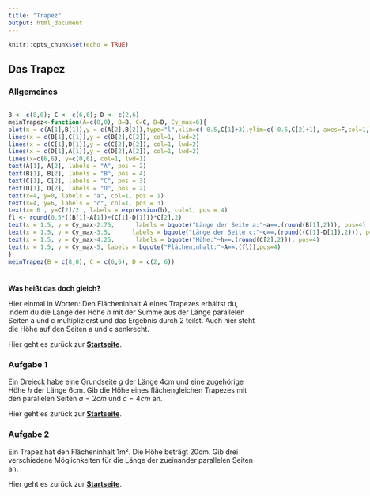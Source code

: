 ```yaml
---
title: "Trapez"
output: html_document
---
```


```r
knitr::opts_chunk$set(echo = TRUE)
```
## Das Trapez{.tabset}

### Allgemeines
:::: {style="display: flex;"}

::: {}
<!-- First div -->
```r
B <- c(8,0); C <- c(6,6); D <- c(2,6)
meinTrapez<-function(A=c(0,0), B=B, C=C, D=D, Cy_max=6){
plot(x = c(A[1],B[1]),y = c(A[2],B[2]),type="l",xlim=c(-0.5,C[1]+3),ylim=c(-0.5,C[2]+1), axes=F,col=1,lwd=2,xlab = "",ylab="")
lines(x = c(B[1],C[1]),y = c(B[2],C[2]), col=1, lwd=2)
lines(x = c(C[1],D[1]),y = c(C[2],D[2]), col=1, lwd=2)
lines(x = c(D[1],A[1]),y = c(D[2],A[2]), col=1, lwd=2)
lines(x=c(6,6), y=c(0,6), col=1, lwd=1)
text(A[1], A[2], labels = "A", pos = 2)
text(B[1], B[2], labels = "B", pos = 4)
text(C[1], C[2], labels = "C", pos = 3)
text(D[1], D[2], labels = "D", pos = 2)
text(x=4, y=0, labels = "a", col=1, pos = 1)
text(x=4, y=6, labels = "c", col=1, pos = 3)
text(x= 6 , y=C[2]/2 , labels = expression(h), col=1, pos = 4)
fl <- round(0.5*((B[1]-A[1])+(C[1]-D[1]))*C[2],2)
text(x = 1.5, y = Cy_max-2.75,      labels = bquote("Länge der Seite a:"~a==.(round(B[1],2))), pos=4)
text(x = 1.5, y = Cy_max-3.5,      labels = bquote("Länge der Seite c:"~c==.(round((C[1]-D[1]),2))), pos=4)
text(x = 1.5, y = Cy_max-4.25,      labels = bquote("Höhe:"~h==.(round(C[2],2))), pos=4)
text(x = 1.5, y = Cy_max-5, labels = bquote("Flächeninhalt:"~A==.(fl)),pos=4)
}
meinTrapez(B = c(8,0), C = c(6,6), D = c(2, 6))
```

:::

::: {}
<!-- Second div -->

<br><br><br><br><br><br>

**Flächeninhalt des Trapezes:** 

$$A = {(a+c) \cdot h \over 2}$$  

**Umfang des Trapezes:**
$$U = a + b + c + d$$
:::

::::

**Was heißt das doch gleich?**

Hier einmal in Worten: Den Flächeninhalt $A$ eines Trapezes erhältst du, indem du die Länge der Höhe $h$ mit der Summe aus der Länge parallelen Seiten a und c multiplizierst und das Ergebnis durch 2 teilst. Auch hier steht die Höhe auf den Seiten a und c senkrecht.


Hier geht es zurück zur [**Startseite**](https://gdischinger.github.io/Mathe_8a/03FormelnErstellen/FlächenberechnungErinnerung.html).


### Aufgabe 1
Ein Dreieck habe eine Grundseite $g$ der Länge 4cm und eine zugehörige Höhe $h$ der Länge 6cm.
Gib die Höhe eines flächengleichen Trapezes mit den parallelen Seiten $a = 2cm$ und $c = 4cm$ an.

Hier geht es zurück zur [**Startseite**](https://gdischinger.github.io/Mathe_8a/03FormelnErstellen/FlächenberechnungErinnerung.html).

### Aufgabe 2
Ein Trapez hat den Flächeninhalt 1m². Die Höhe beträgt 20cm. Gib drei verschiedene Möglichkeiten für die Länge der zueinander parallelen Seiten an.

Hier geht es zurück zur [**Startseite**](https://gdischinger.github.io/Mathe_8a/03FormelnErstellen/FlächenberechnungErinnerung.html).